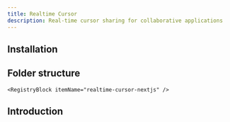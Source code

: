 ```yaml
---
title: Realtime Cursor
description: Real-time cursor sharing for collaborative applications
---
```


<ComponentPreview
  name="realtime-cursor-demo"
  description="An alert with an icon, title and description. The title says 'Heads up!' and the description is 'You can add components to your app using the cli.'."
/>

## Installation

<BlockItem
  name="realtime-cursor-nextjs"
  description="Component which renders realtime cursors from other users in a room."
/>

## Folder structure

`<RegistryBlock itemName="realtime-cursor-nextjs" />`

## Introduction
